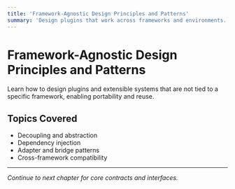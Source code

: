 ```yaml
---
title: 'Framework-Agnostic Design Principles and Patterns'
summary: 'Design plugins that work across frameworks and environments.'
---
```


# Framework-Agnostic Design Principles and Patterns

Learn how to design plugins and extensible systems that are not tied to a specific framework, enabling portability and reuse.

## Topics Covered

- Decoupling and abstraction
- Dependency injection
- Adapter and bridge patterns
- Cross-framework compatibility

---

_Continue to next chapter for core contracts and interfaces._
